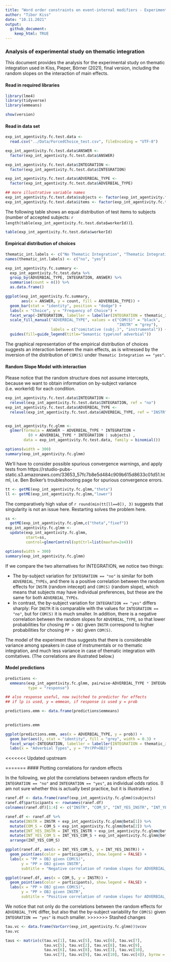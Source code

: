 ```yaml
---
title: "Word order constraints on event-internal modifiers - Experiment 2: Forced Choice study on Thematic Integration"
author: "Tibor Kiss"
date: "10.11.2021"
output:
  github_document:
    keep_html: TRUE
---
```


### Analysis of experimental study on thematic integration

This document provides the analysis for the experimental study on thematic integration used in Kiss, Pieper, Börner (2021), final version, including the random slopes on the interaction of main effects.

#### Read in required libraries

```r
library(lme4)
library(tidyverse)
library(emmeans)

show(version)
```

#### Read in data set


```r
exp_int_agentivity.fc.test.data <- 
  read.csv("../Data/ForcedChoice_test.csv", fileEncoding = "UTF-8")

exp_int_agentivity.fc.test.data$ANSWER <- 
  factor(exp_int_agentivity.fc.test.data$ANSWER)

exp_int_agentivity.fc.test.data$INTEGRATION <- 
  factor(exp_int_agentivity.fc.test.data$INTEGRATION)

exp_int_agentivity.fc.test.data$ADVERBIAL_TYPE <- 
  factor(exp_int_agentivity.fc.test.data$ADVERBIAL_TYPE)

## more illustrative variable names
exp_int_agentivity.fc.test.data$subjects <- factor(exp_int_agentivity.fc.test.data$workerId)
exp_int_agentivity.fc.test.data$items <- factor(exp_int_agentivity.fc.test.data$ENCODING)

```

The following table shows an equal distribution of test items to subjects (number of accepted subjects: `r length(table(exp_int_agentivity.fc.test.data$workerId))`).

```r
table(exp_int_agentivity.fc.test.data$workerId)
```

#### Empirical distribution of choices


```r

thematic_int.labels <- c("No Thematic Integration", "Thematic Integration")
names(thematic_int.labels) <- c("no", "yes")

exp_int_agentivity.fc.summary <- 
  exp_int_agentivity.fc.test.data %>%
  group_by(ADVERBIAL_TYPE, INTEGRATION, ANSWER) %>%
  summarise(count = n()) %>%
  as.data.frame()

ggplot(exp_int_agentivity.fc.summary,
       aes(x = ANSWER, y = count, fill = ADVERBIAL_TYPE)) +
  geom_bar(stat = "identity", position = "dodge") +
  labs(x = "Choice", y = "Frequency of Choice") + 
  facet_wrap(~INTEGRATION, labeller = labeller(INTEGRATION = thematic_int.labels)) +
  scale_fill_manual("ADVERBIAL_TYPE", values = c("COM(S)" = "black",
                                                 "INSTR" = "grey"),
                    labels = c("comitative (subj.)", "instrumental")) +
  guides(fill=guide_legend(title="Semantic type\nof adverbial")) 

```

The graphical representation of the empirical distribution of choices suggests an interaction between the main effects, as is witnessed by the inversion of the distribution of `COM(S)` under `Thematic Integration == "yes"`. 

#### Random Slope Model with interaction

Please notice that the random structure does not assume intercepts, because we want to obtain information on by-subject variance (i.e. workerId) for each condition.

```r

exp_int_agentivity.fc.test.data$INTEGRATION <-
  relevel(exp_int_agentivity.fc.test.data$INTEGRATION, ref = "no")
exp_int_agentivity.fc.test.data$ADVERBIAL_TYPE <-
  relevel(exp_int_agentivity.fc.test.data$ADVERBIAL_TYPE, ref = "INSTR")


exp_int_agentivity.fc.glmm <- 
  glmer(formula = ANSWER ~ ADVERBIAL_TYPE * INTEGRATION + 
          (0 + ADVERBIAL_TYPE * INTEGRATION | subjects) , 
        data = exp_int_agentivity.fc.test.data, family = binomial())

options(width = 300)
summary(exp_int_agentivity.fc.glmm)
```

We'll have to consider possible spurious convergence warnings, and apply tests from https://rstudio-pubs-static.s3.amazonaws.com/33653_57fc7b8e5d484c909b615d8633c01d51.html, i.e. Ben Bolker's troubleshooting page for spurious convergence errors.

```r

tt <- getME(exp_int_agentivity.fc.glmm,"theta")
ll <- getME(exp_int_agentivity.fc.glmm,"lower")
```

The comparatively high value of `r round(min(tt[ll==0]), 3)` suggests that singularity is not an issue here. Restarting solves the problem here. 

```r
ss <- 
  getME(exp_int_agentivity.fc.glmm,c("theta","fixef"))
exp_int_agentivity.fc.glmm <- 
  update(exp_int_agentivity.fc.glmm,
         start=ss,
         control=glmerControl(optCtrl=list(maxfun=2e4)))

options(width = 300)
summary(exp_int_agentivity.fc.glmm)

```

If we compare the two alternatives for INTEGRATION, we notice two things:

* The by-subject variation for `INTEGRATION == "no"` is similar for both `ADVERBIAL_TYPEs`, and there is a positive correlation between the random effects for `INSTR` (random intecept) and `COM(S)` (random slope), which means that subjects may have individual preferences, but these are the same for both `ADVERBIAL_TYPEs`. 
* In contrast, the by-subject variation for `INTEGRATION == "yes"` differs sharply: For `INSTR` it is comparable with the values for `INTEGRATION == "no"`, but for `COM(S)` it is much smaller. In addition, there is a negative correlation between the random slopes for  `ADVERBIAL_TYPE`, so that lower probabilities for chosing `PP > OBJ` given `INSTR` correspond to higher probabilities for chosing `PP > OBJ` given `COM(S)`.

The model of the experiment thus suggests that there is considerable variance among speakers in case of instrumentals or no thematic integration, and much less variance in case of thematic integration with comitatives. (The correlations are illustrated below.)

#### Model predictions


```r


predictions <- 
  emmeans(exp_int_agentivity.fc.glmm, pairwise~ADVERBIAL_TYPE * INTEGRATION, 
          type = "response") 

## also response useful, now switched to predictor for effects
## if lp is used, y = emmean, if response is used y = prob

predictions.emm <- data.frame(predictions$emmeans)
 

predictions.emm

ggplot(predictions.emm, aes(x = ADVERBIAL_TYPE, y = prob)) + 
  geom_bar(aes(), stat = "identity", fill = "grey", width = 0.3) +
  facet_wrap(~INTEGRATION, labeller = labeller(INTEGRATION = thematic_int.labels)) +
  labs(x = "Adverbial Types", y = "Pr(PP>OBJ)")
```

<<<<<<< Updated upstream

=======
#### Plotting correlations for random effects

In the following, we plot the correlations between random effects for `INTEGRATION == "no"` and `INTEGRATION == "yes"`, as individual odds ratios. (I am not sure whether this is actually best practice, but it is illustrative.)

```r

ranef.df <- data.frame(ranef(exp_int_agentivity.fc.glmm)$subjects)
ranef.df$participants <- rownames(ranef.df)
colnames(ranef.df)[1:4] <- c("INSTR", "COM_S", "INT_YES_INSTR", "INT_YES_COM_S")

ranef.df <- ranef.df %>%
  mutate(INSTR = INSTR + exp_int_agentivity.fc.glmm@beta[1]) %>%
  mutate(COM_S = COM_S + exp_int_agentivity.fc.glmm@beta[2]) %>%
  mutate(INT_YES_INSTR = INT_YES_INSTR + exp_int_agentivity.fc.glmm@beta[3]) %>%
  mutate(INT_YES_COM_S = INT_YES_COM_S + exp_int_agentivity.fc.glmm@beta[4]) %>%
  arrange(INT_YES_COM_S)

ggplot(ranef.df, aes(x = INT_YES_COM_S, y = INT_YES_INSTR)) +
  geom_point(aes(color = participants), show.legend = FALSE) +
  labs(x = "PP > OBJ given COM(S)", 
       y = "PP > OBJ given INSTR", 
       subtitle = "Negative correlation of random slopes for ADVERBIAL_TYPE given INTEGRATION == yes")

ggplot(ranef.df, aes(x = COM_S, y = INSTR)) +
  geom_point(aes(color = participants), show.legend = FALSE) +
  labs(x = "PP > OBJ given COM(S)", 
       y = "PP > OBJ given INSTR", 
       subtitle = "Positive correlation of random slopes for ADVERBIAL_TYPE given INTEGRATION == no")

```

We notice that not only do the correlations between the random effects for `ADVERBIAL_TYPE` differ, but also that the by-subject variability for `COM(S)` given `INTEGRATION == "yes"` is much smaller. 
>>>>>>> Stashed changes

```r

tau.vc <- data.frame(VarCorr(exp_int_agentivity.fc.glmm))$vcov
tau.vc

taus <- matrix(c(tau.vc[1], tau.vc[5], tau.vc[6], tau.vc[7],
                 tau.vc[5], tau.vc[2], tau.vc[8], tau.vc[9],
                 tau.vc[6], tau.vc[8], tau.vc[3], tau.vc[10],
                 tau.vc[7], tau.vc[9], tau.vc[10], tau.vc[4]), byrow = TRUE, 4, 4)

```